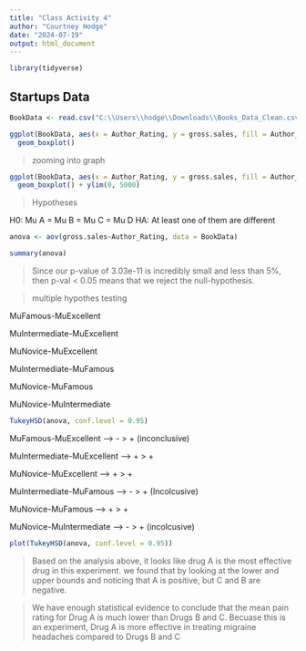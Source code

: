 ```yaml
---
title: "Class Activity 4"
author: "Courtney Hodge"
date: "2024-07-19"
output: html_document
---
```


```r
library(tidyverse)
```


## Startups Data
```r
BookData <- read.csv("C:\\Users\\hodge\\Downloads\\Books_Data_Clean.csv")

```

```r
ggplot(BookData, aes(x = Author_Rating, y = gross.sales, fill = Author_Rating )) +
  geom_boxplot()
```
> zooming into graph

```r
ggplot(BookData, aes(x = Author_Rating, y = gross.sales, fill = Author_Rating )) +
  geom_boxplot() + ylim(0, 5000)
```


> Hypotheses

H0: Mu A = Mu B = Mu C = Mu D
HA: At least one of them are different

```r
anova <- aov(gross.sales~Author_Rating, data = BookData)

summary(anova)
```
> Since our p-value of 3.03e-11 is incredibly small and less than 5%, then p-val < 0.05 means that we reject the null-hypothesis.

> multiple hypothes testing

MuFamous-MuExcellent

MuIntermediate-MuExcellent 

MuNovice-MuExcellent

MuIntermediate-MuFamous

MuNovice-MuFamous

MuNovice-MuIntermediate 

```r
TukeyHSD(anova, conf.level = 0.95)
```

MuFamous-MuExcellent  --> - > + (inconclusive)

MuIntermediate-MuExcellent -->  + > + 

MuNovice-MuExcellent --> + > + 

MuIntermediate-MuFamous --> - > + (Incolcusive)

MuNovice-MuFamous --> + > +

MuNovice-MuIntermediate --> - > + (incolcusive)

```r
plot(TukeyHSD(anova, conf.level = 0.95))
```

> Based on the analysis above, it looks like drug A is the most effective drug in this experiment. we found that by looking at the lower and upper bounds and noticing that A is positive, but C and B are negative.

> We have enough statistical evidence to conclude that the mean pain rating for Drug A is much lower than Drugs B and C. Becuase this is an experiment, Drug A is more effective in treating migraine headaches compared to Drugs B and C